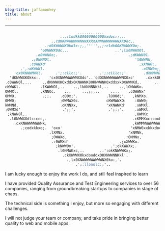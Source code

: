 ```yaml
---
blog-title: jaffamonkey
title: about
---
```



---
<CodeWave>

```markdown
                                 ............
                         ..,:lodkkO000000000Okxdoc::,..
                     .,cdOKNWWWWWWNNNXXXXXNNNWWWWWWNXKOdc,.
                  .:d0XWWWNKOkdlc:;,,''''',,;:cldkO0KNWWWXOo;.
                'o0NWWX0dc,..                     ..';lx0NWWXOl.
              .o0WWN0o;.                                .;dKWWN0l.
            .;ONMNOl.                                      'l0WWNk,
           .c0WWXd'                                          ,xXMWO:.
       .',:dKWWKl.                                            .oXMW0o;,..
    'cx0XNNWMWXl.      .';:cllc:;'.        .';:clllc:;'.       .dXMMWNXKOd:.
  'dKNWWXKOkkx:.    'cx0XNWWWWWWNXOdc'..'cdOXNWWWWWWWNX0xc'     .cxkkOKNWWN0o'
.c0WWNOl,...     .,dKNWWXKOxddxOKNWWNK00KNWWNKOxddxxk0XWWNKd,.      ...;o0NWNO:.
cKWWKl.         .lKWWNOl,..    ..,lkKNNNNKkl,..     ..,lONWWKo.          'oXMW0:
OWMXl.          ,kNNOc.    ...     ..,;;,..     ....    .cOWWNx'          .dNMNx.
0MWO,            .;;.    .cO0x;'.             .lO0Od;'.   ,kNMXo.          :0WW0,
0MW0;                    ;0WMWX0c.            cKWMWWXO:    :0WW0;          :KMWO,
kWMNd.                   .oKNNXx,             'xKNWNKd'    .xWMXl.        'xNMNd.
;0WMXd'                   .';;'.               .';:;'.     .xWMXl.       ,xNMNk,
 ;kNWN0l,.                                                 ,OWMKc     .,oKWWNx,
  .l0NWWXOdlc:ccc,.                                       .cKMMXxc:coxOXWWNOc.
    .cxKNWWWWWWWNk,                                       ,kWMMWWWWWWWWN0x:.
       .;codxkkxo;.  'oxo'                               'xNMW0xxkkxdoc,.
                    .lXMNx.                             'xNMNk,
                     ;OWWXo.                          .:ONMNx,
                     .:0WMXd'                       .;xXWWKo.
                       ;kNWW0o'.                .';ckXWWXx;.
                        .l0NMWKxc,..       ..':okKNWWWKx;.
                          .ckXWWWX0kxdooddxO0XNWWNNKkl'.
                            .,lx0XNWWWWWWWWWNX0ko:,'.
                                .';:llooolc:;'..
```

I am lucky enough to enjoy the work I do, and still feel inspired to learn

I have provided Quality Assurance and Test Engineering services to over 56 companies, ranging from groundbreaking startups to companies in stage of chaos.

The technical side is something I enjoy, but more so engaging with different challenges.

I will not judge your team or company, and take pride in bringing better quality to web and mobile apps.

</CodeWave>

